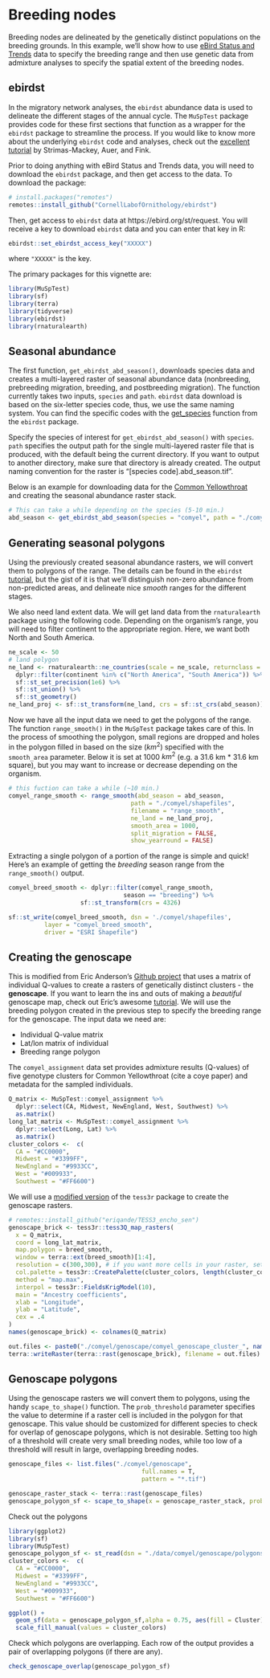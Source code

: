 # Breeding nodes {#breeding}

Breeding nodes are delineated by the genetically distinct populations on the breeding grounds. In this example, we'll show how to use [eBird Status and Trends](https://ebird.org/science/status-and-trends) data to specify the breeding range and then use genetic data from admixture analyses to specify the spatial extent of the breeding nodes.

## ebirdst

In the migratory network analyses, the `ebirdst` abundance data is used to delineate the different stages of the annual cycle. The `MuSpTest` package provides code for these first sections that function as a wrapper for the `ebirdst` package to streamline the process. If you would like to know more about the underlying `ebirdst` code and analyses, check out the [excellent tutorial](https://cornelllabofornithology.github.io/ebirdst/articles/ebirdst-advanced-mapping.html) by Strimas-Mackey, Auer, and Fink.

Prior to doing anything with eBird Status and Trends data, you will need to download the `ebirdst` package, and then get access to the data. To download the package:

``` r
# install.packages("remotes")
remotes::install_github("CornellLabofOrnithology/ebirdst")
```

Then, get access to `ebirdst` data at https://ebird.org/st/request. You will receive a key to download `ebirdst` data and you can enter that key in R:

``` r
ebirdst::set_ebirdst_access_key("XXXXX")
```

where `"XXXXX"` is the key.

The primary packages for this vignette are:

``` r
library(MuSpTest)
library(sf)
library(terra)
library(tidyverse)
library(ebirdst)
library(rnaturalearth)
```

## Seasonal abundance

The first function, `get_ebirdst_abd_season()`, downloads species data and creates a multi-layered raster of seasonal abundance data (nonbreeding, prebreeding migration, breeding, and postbreeding migration). The function currently takes two inputs, `species` and `path`. `ebirdst` data download is based on the six-letter species code, thus, we use the same naming system. You can find the specific codes with the [get_species](https://rdrr.io/github/CornellLabofOrnithology/ebirdst/man/get_species.html) function from the `ebirdst` package. 

Specify the species of interest for `get_ebirdst_abd_season()` with `species`. `path` specifies the output path for the single multi-layered raster file that is produced, with the default being the current directory. If you want to output to another directory, make sure that directory is already created. The output naming convention for the raster is "[species code].abd_season.tif". 

Below is an example for downloading data for the [Common Yellowthroat](https://ebird.org/species/comyel) and creating the seasonal abundance raster stack.

``` r
# This can take a while depending on the species (5-10 min.)
abd_season <- get_ebirdst_abd_season(species = "comyel", path = "./comyel/")
```

## Generating seasonal polygons

Using the previously created  seasonal abundance rasters, we will convert them to polygons of the range. The details can be found in the `ebirdst` [tutorial](https://cornelllabofornithology.github.io/ebirdst/articles/ebirdst-advanced-mapping.html), but the gist of it is that we'll distinguish non-zero abundance from non-predicted areas, and delineate nice *smooth* ranges for the different stages. 

We also need land extent data. We will get land data from the `rnaturalearth` package using the following code. Depending on the organism's range, you will need to filter continent to the appropriate region. Here, we want both North and South America.

``` r
ne_scale <- 50
# land polygon
ne_land <- rnaturalearth::ne_countries(scale = ne_scale, returnclass = "sf") %>%
  dplyr::filter(continent %in% c("North America", "South America")) %>%
  sf::st_set_precision(1e6) %>%
  sf::st_union() %>% 
  sf::st_geometry()
ne_land_proj <- sf::st_transform(ne_land, crs = sf::st_crs(abd_season))
```

Now we have all the input data we need to get the polygons of the range. The function `range_smooth()` in the `MuSpTest` package takes care of this. In the process of smoothing the polygon, small regions are dropped and holes in the polygon filled in based on the size ($km^2$) specified with the `smooth_area` parameter. Below it is set at 1000 $km^2$ (e.g. a 31.6 km * 31.6 km square), but you may want to increase or decrease depending on the organism.

``` r
# this fuction can take a while (~10 min.)
comyel_range_smooth <- range_smooth(abd_season = abd_season, 
                                  path = "./comyel/shapefiles", 
                                  filename = "range_smooth",
                                  ne_land = ne_land_proj,
                                  smooth_area = 1000,
                                  split_migration = FALSE, 
                                  show_yearround = FALSE)
```

Extracting a single polygon of a portion of the range is simple and quick! Here's an example of getting the *breeding* season range from the `range_smooth()` output.

``` r
comyel_breed_smooth <- dplyr::filter(comyel_range_smooth,
                                season == "breeding") %>%
                    sf::st_transform(crs = 4326)

sf::st_write(comyel_breed_smooth, dsn = './comyel/shapefiles',
          layer = "comyel_breed_smooth",
          driver = "ESRI Shapefile")
```

## Creating the genoscape

This is modified from Eric Anderson's [Github project](https://github.com/eriqande/make-a-BGP-map) that uses a matrix of individual Q-values to create a rasters of genetically distinct clusters - the **genoscape**. If you want to learn the ins and outs of making a *beautiful* genoscape map, check out Eric's awesome [tutorial](https://github.com/eriqande/make-a-BGP-map). We will use the breeding polygon created in the previous step to specify the breeding range for the genoscape. The input data we need are:

* Individual Q-value matrix
* Lat/lon matrix of individual
* Breeding range polygon

The `comyel_assignment` data set provides admixture results (Q-values) of five genotype clusters for Common Yellowthroat (cite a coye paper) and metadata for the sampled individuals.

``` r
Q_matrix <- MuSpTest::comyel_assignment %>%
  dplyr::select(CA, Midwest, NewEngland, West, Southwest) %>%
  as.matrix()
long_lat_matrix <- MuSpTest::comyel_assignment %>%
  dplyr::select(Long, Lat) %>%
  as.matrix()
cluster_colors <-  c(
  CA = "#CC0000",
  Midwest = "#3399FF",
  NewEngland = "#9933CC",
  West = "#009933",
  Southwest = "#FF6600") 
```

We will use a [modified version](https://github.com/eriqande/TESS3_encho_sen) of the `tess3r` package to create the genoscape rasters.

``` r
# remotes::install_github("eriqande/TESS3_encho_sen")
genoscape_brick <- tess3r::tess3Q_map_rasters(
  x = Q_matrix, 
  coord = long_lat_matrix,  
  map.polygon = breed_smooth,
  window = terra::ext(breed_smooth)[1:4],
  resolution = c(300,300), # if you want more cells in your raster, set higher
  col.palette = tess3r::CreatePalette(cluster_colors, length(cluster_colors)), 
  method = "map.max", 
  interpol = tess3r::FieldsKrigModel(10),  
  main = "Ancestry coefficients",
  xlab = "Longitude", 
  ylab = "Latitude", 
  cex = .4
)
names(genoscape_brick) <- colnames(Q_matrix)

out.files <- paste0("./comyel/genoscape/comyel_genoscape_cluster_", names(genoscape_brick), ".tif")
terra::writeRaster(terra::rast(genoscape_brick), filename = out.files)
```

## Genoscape polygons

Using the genoscape rasters we will convert them to polygons, using the handy `scape_to_shape()` function. The `prob_threshold` parameter specifies the value to determine if a raster cell is included in the polygon for that genoscape. This value should be customized for different species to check for overlap of genoscape polygons, which is not desirable. Setting too high of a threshold will create very small breeding nodes, while too low of a threshold will result in large, overlapping breeding nodes.

``` r
genoscape_files <- list.files("./comyel/genoscape", 
                                     full.names = T,
                                     pattern = "*.tif")

genoscape_raster_stack <- terra::rast(genoscape_files)
genoscape_polygon_sf <- scape_to_shape(x = genoscape_raster_stack, prob_threshold = 0.5)
```

Check out the polygons

```r
library(ggplot2)
library(sf)
library(MuSpTest)
genoscape_polygon_sf <- st_read(dsn = "./data/comyel/genoscape/polygons", layer = "comyel_genoscape_polygon_sf")
cluster_colors <-  c(
  CA = "#CC0000",
  Midwest = "#3399FF",
  NewEngland = "#9933CC",
  West = "#009933",
  Southwest = "#FF6600") 
```

```r
ggplot() +
  geom_sf(data = genoscape_polygon_sf,alpha = 0.75, aes(fill = Cluster)) +
  scale_fill_manual(values = cluster_colors)
```

Check which polygons are overlapping. Each row of the output provides a pair of overlapping polygons (if there are any).

```r
check_genoscape_overlap(genoscape_polygon_sf)
```
